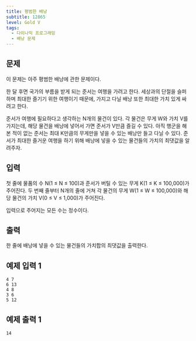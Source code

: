 ```yaml
---
title: 평범한 배낭
subtitle: 12865
level: Gold V
tags:
  - 다이나믹 프로그래밍
  - 배낭 문제
---
```


## 문제

이 문제는 아주 평범한 배낭에 관한 문제이다.

한 달 후면 국가의 부름을 받게 되는 준서는 여행을 가려고 한다. 세상과의 단절을 슬퍼하며 최대한 즐기기 위한 여행이기 때문에, 가지고 다닐 배낭 또한 최대한 가치 있게 싸려고 한다.

준서가 여행에 필요하다고 생각하는 N개의 물건이 있다. 각 물건은 무게 W와 가치 V를 가지는데, 해당 물건을 배낭에 넣어서 가면 준서가 V만큼 즐길 수 있다. 아직 행군을 해본 적이 없는 준서는 최대 K만큼의 무게만을 넣을 수 있는 배낭만 들고 다닐 수 있다. 준서가 최대한 즐거운 여행을 하기 위해 배낭에 넣을 수 있는 물건들의 가치의 최댓값을 알려주자.

## 입력

첫 줄에 물품의 수 N(1 ≤ N ≤ 100)과 준서가 버틸 수 있는 무게 K(1 ≤ K ≤ 100,000)가 주어진다. 두 번째 줄부터 N개의 줄에 거쳐 각 물건의 무게 W(1 ≤ W ≤ 100,000)와 해당 물건의 가치 V(0 ≤ V ≤ 1,000)가 주어진다.

입력으로 주어지는 모든 수는 정수이다.

## 출력

한 줄에 배낭에 넣을 수 있는 물건들의 가치합의 최댓값을 출력한다.

## 예제 입력 1

```
4 7
6 13
4 8
3 6
5 12
```

## 예제 출력 1

```
14
```
